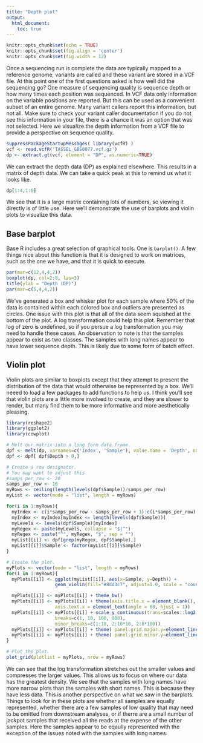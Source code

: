 ```yaml
---
title: "Depth plot"
output:
  html_document:
    toc: true
---
```



```r
knitr::opts_chunk$set(echo = TRUE)
knitr::opts_chunk$set(fig.align = 'center')
knitr::opts_chunk$set(fig.width = 12)
```


Once a sequencing run is complete the data are typically mapped to a reference genome, variants are called and these variant are stored in a VCF file.
At this point one of the first questions asked is how well did the sequencing go?
One measure of sequencing quality is sequence depth or how many times each position was sequenced.
In VCF data only information on the variable positions are reported.
But this can be used as a convenient subset of an entire genome.
Many variant callers report this information, but not all.
Make sure to check your variant caller documentation if you do not see this information in your file, there is a chance it was an option that was not selected.
Here we visualize the depth information from a VCF file to provide a perspective on sequence quality.



```r
suppressPackageStartupMessages( library(vcfR) )
vcf <- read.vcfR('TASSEL_GBS0077.vcf.gz')
dp <- extract.gt(vcf, element = "DP", as.numeric=TRUE)
```


We can extract the depth data (DP) as explained elsewhere.
This results in a matrix of depth data.
We can take a quick peak at this to remind us what it looks like.


```r
dp[1:4,1:6]
```


We see that it is a large matrix containing lots of numbers, so viewing it directly is of little use.
Here we'll demonstrate the use of barplots and violin plots to visualize this data.


## Base barplot


Base R includes a great selection of graphical tools.
One is `barplot()`.
A few things nice about this function is that it is designed to work on matrices, such as the one we have, and that it is quick to execute.


```r
par(mar=c(12,4,4,2))
boxplot(dp, col=2:8, las=3)
title(ylab = "Depth (DP)")
par(mar=c(5,4,4,2))
```


We've generated a box and whisker plot for each sample where 50% of the data is contained within each colored box and outliers are presented as circles.
One issue with this plot is that all of the data seem squished at the bottom of the plot.
A log transformation could help this plot.
Remember that log of zero is undefined, so if you persue a log transformation you may need to handle these cases.
An observation to note is that the samples appear to exist as two classes.
The samples with long names appear to have lower sequence depth.
This is likely due to some form of batch effect.


## Violin plot


Violin plots are similar to boxplots except that they attempt to present the distribution of the data that would otherwise be represented by a box.
We'll neeed to load a few packages to add functions to help us.
I think you'll see that violin plots are a little more involved to create, and they are slower to render, but many find them to be more informative and more aesthetically pleasing.


```r
library(reshape2)
library(ggplot2) 
library(cowplot)

# Melt our matrix into a long form data.frame.
dpf <- melt(dp, varnames=c('Index', 'Sample'), value.name = 'Depth', na.rm=TRUE)
dpf <- dpf[ dpf$Depth > 0,]

# Create a row designator.
# You may want to adjust this
#samps_per_row <- 20
samps_per_row <- 16
myRows <- ceiling(length(levels(dpf$Sample))/samps_per_row)
myList <- vector(mode = "list", length = myRows)

for(i in 1:myRows){
  myIndex <- c(i*samps_per_row - samps_per_row + 1):c(i*samps_per_row)
  myIndex <- myIndex[myIndex <= length(levels(dpf$Sample))]
  myLevels <- levels(dpf$Sample)[myIndex]
  myRegex <- paste(myLevels, collapse = "$|^")
  myRegex <- paste("^", myRegex, "$", sep = "")
  myList[[i]] <- dpf[grep(myRegex, dpf$Sample),]
  myList[[i]]$Sample <- factor(myList[[i]]$Sample)
}

# Create the plot.
myPlots <- vector(mode = "list", length = myRows)
for(i in 1:myRows){
  myPlots[[i]] <- ggplot(myList[[i]], aes(x=Sample, y=Depth)) + 
                  geom_violin(fill="#8dd3c7", adjust=1.0, scale = "count", trim=TRUE)

  myPlots[[i]] <- myPlots[[i]] + theme_bw()
  myPlots[[i]] <- myPlots[[i]] + theme(axis.title.x = element_blank(), 
                  axis.text.x = element_text(angle = 60, hjust = 1))
  myPlots[[i]] <- myPlots[[i]] + scale_y_continuous(trans=scales::log2_trans(), 
                  breaks=c(1, 10, 100, 800),
                  minor_breaks=c(1:10, 2:10*10, 2:8*100))
  myPlots[[i]] <- myPlots[[i]] + theme( panel.grid.major.y=element_line(color = "#A9A9A9", size=0.6) )
  myPlots[[i]] <- myPlots[[i]] + theme( panel.grid.minor.y=element_line(color = "#C0C0C0", size=0.2) )
}
```


```r
# Plot the plot.
plot_grid(plotlist = myPlots, nrow = myRows)
```


We can see that the log transformation stretches out the smaller values and compresses the larger values.
This allows us to focus on where our data has the greatest density.
We see that the samples with long names have more narrow plots than the samples with short names.
This is because they have less data.
This is another perspective on what we saw in the barplots.
Things to look for in these plots are whether all samples are equally represented, whether there are a few samples of low quality that may need to be omitted from downstream analyses, or if therre are a small number of jackpot samples that received all the reads at the expense of the other samples.
Here the samples appear to be eqaully represented with the exception of the issues noted with the samples with long names.



